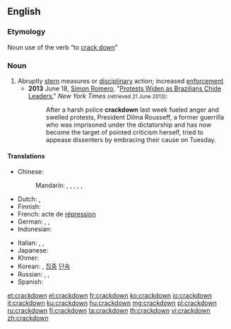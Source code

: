 {{also|crack down}}
==English==

===Etymology===
Noun use of the verb “to [[crack down]]”

===Noun===
{{en-noun}}

# Abruptly [[stern]] measures or [[disciplinary]] action; increased [[enforcement]]
#* '''2013''' June 18, [[w:Simon Romero|Simon Romero]], "[http://www.nytimes.com/2013/06/19/world/americas/brazilian-leaders-brace-for-more-protests.html Protests Widen as Brazilians Chide Leaders]," ''New York Times'' <small>(retrieved 21 June 2013)</small>:
#*: After a harsh police '''crackdown''' last week fueled anger and swelled protests, President Dilma Rousseff, a former guerrilla who was imprisoned under the dictatorship and has now become the target of pointed criticism herself, tried to appease dissenters by embracing their cause on Tuesday.

====Translations====
{{trans-top|increased enforcement}}
* Chinese:
*: Mandarin: {{t+|cmn|鎮壓|sc=Hani}}, {{t|cmn|镇压|tr=zhènyā|sc=Hani}}, {{t|cmn|痛擊|sc=Hani}}, {{t+|cmn|痛击|tr=tòngjī|sc=Hani}}, {{t+|cmn|彈壓|sc=Hani}}, {{t+|cmn|弹压|tr=tányā|sc=Hani}}
* Dutch: {{t+|nl|repressie|f}}, {{t|nl|onderdrukking|f}}
* Finnish: {{t|fi|kurinpalautus}}
* French: acte de [[répression]]
* German: {{t|de|hartes Durchgreifen|n}}, {{t|de|scharfes Vorgehen|n}}, {{t+|de|Razzia|f}}
* Indonesian: {{t|id|penggrebekan}}
{{trans-mid}}
* Italian: {{t|it|giro di vite}}, {{t|it|misura restrittiva}}, {{t|it|repressione|f}}
* Japanese: {{t|ja|弾圧|tr=だんあつ, dan'atsu|sc=Jpan}}
* Khmer: {{t-needed|km}}
* Korean: {{t+|ko|단속|sc=Hang}}, [[집중]] [[단속]]
* Russian: {{qualifier|requires an object in genitive}} {{t+|ru|подавле́ние|n}}, {{t+|ru|разго́н|m}}, {{t|ru|примене́ние суро́вых мер|n}}
* Spanish: {{t+|es|represión}}
{{trans-bottom}}

[[et:crackdown]]
[[el:crackdown]]
[[fr:crackdown]]
[[ko:crackdown]]
[[io:crackdown]]
[[it:crackdown]]
[[ku:crackdown]]
[[hu:crackdown]]
[[mg:crackdown]]
[[pl:crackdown]]
[[ru:crackdown]]
[[fi:crackdown]]
[[ta:crackdown]]
[[th:crackdown]]
[[vi:crackdown]]
[[zh:crackdown]]
